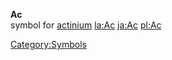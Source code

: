 '''Ac'''<br>{{chemistry}} symbol for [[actinium]]
[[Category:Symbols]]
[[la:Ac]]
[[ja:Ac]]
[[pl:Ac]]